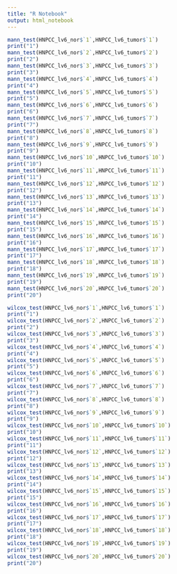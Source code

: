 ```yaml
---
title: "R Notebook"
output: html_notebook
---
```


```r
mann_test(HNPCC_lv6_nor$`1`,HNPCC_lv6_tumor$`1`)
print("1")
mann_test(HNPCC_lv6_nor$`2`,HNPCC_lv6_tumor$`2`)
print("2")
mann_test(HNPCC_lv6_nor$`3`,HNPCC_lv6_tumor$`3`)
print("3")
mann_test(HNPCC_lv6_nor$`4`,HNPCC_lv6_tumor$`4`)
print("4")
mann_test(HNPCC_lv6_nor$`5`,HNPCC_lv6_tumor$`5`)
print("5")
mann_test(HNPCC_lv6_nor$`6`,HNPCC_lv6_tumor$`6`)
print("6")
mann_test(HNPCC_lv6_nor$`7`,HNPCC_lv6_tumor$`7`)
print("7")
mann_test(HNPCC_lv6_nor$`8`,HNPCC_lv6_tumor$`8`)
print("8")
mann_test(HNPCC_lv6_nor$`9`,HNPCC_lv6_tumor$`9`)
print("9")
mann_test(HNPCC_lv6_nor$`10`,HNPCC_lv6_tumor$`10`)
print("10")
mann_test(HNPCC_lv6_nor$`11`,HNPCC_lv6_tumor$`11`)
print("11")
mann_test(HNPCC_lv6_nor$`12`,HNPCC_lv6_tumor$`12`)
print("12")
mann_test(HNPCC_lv6_nor$`13`,HNPCC_lv6_tumor$`13`)
print("13")
mann_test(HNPCC_lv6_nor$`14`,HNPCC_lv6_tumor$`14`)
print("14")
mann_test(HNPCC_lv6_nor$`15`,HNPCC_lv6_tumor$`15`)
print("15")
mann_test(HNPCC_lv6_nor$`16`,HNPCC_lv6_tumor$`16`)
print("16")
mann_test(HNPCC_lv6_nor$`17`,HNPCC_lv6_tumor$`17`)
print("17")
mann_test(HNPCC_lv6_nor$`18`,HNPCC_lv6_tumor$`18`)
print("18")
mann_test(HNPCC_lv6_nor$`19`,HNPCC_lv6_tumor$`19`)
print("19")
mann_test(HNPCC_lv6_nor$`20`,HNPCC_lv6_tumor$`20`)
print("20")

wilcox_test(HNPCC_lv6_nor$`1`,HNPCC_lv6_tumor$`1`)
print("1")
wilcox_test(HNPCC_lv6_nor$`2`,HNPCC_lv6_tumor$`2`)
print("2")
wilcox_test(HNPCC_lv6_nor$`3`,HNPCC_lv6_tumor$`3`)
print("3")
wilcox_test(HNPCC_lv6_nor$`4`,HNPCC_lv6_tumor$`4`)
print("4")
wilcox_test(HNPCC_lv6_nor$`5`,HNPCC_lv6_tumor$`5`)
print("5")
wilcox_test(HNPCC_lv6_nor$`6`,HNPCC_lv6_tumor$`6`)
print("6")
wilcox_test(HNPCC_lv6_nor$`7`,HNPCC_lv6_tumor$`7`)
print("7")
wilcox_test(HNPCC_lv6_nor$`8`,HNPCC_lv6_tumor$`8`)
print("8")
wilcox_test(HNPCC_lv6_nor$`9`,HNPCC_lv6_tumor$`9`)
print("9")
wilcox_test(HNPCC_lv6_nor$`10`,HNPCC_lv6_tumor$`10`)
print("10")
wilcox_test(HNPCC_lv6_nor$`11`,HNPCC_lv6_tumor$`11`)
print("11")
wilcox_test(HNPCC_lv6_nor$`12`,HNPCC_lv6_tumor$`12`)
print("12")
wilcox_test(HNPCC_lv6_nor$`13`,HNPCC_lv6_tumor$`13`)
print("13")
wilcox_test(HNPCC_lv6_nor$`14`,HNPCC_lv6_tumor$`14`)
print("14")
wilcox_test(HNPCC_lv6_nor$`15`,HNPCC_lv6_tumor$`15`)
print("15")
wilcox_test(HNPCC_lv6_nor$`16`,HNPCC_lv6_tumor$`16`)
print("16")
wilcox_test(HNPCC_lv6_nor$`17`,HNPCC_lv6_tumor$`17`)
print("17")
wilcox_test(HNPCC_lv6_nor$`18`,HNPCC_lv6_tumor$`18`)
print("18")
wilcox_test(HNPCC_lv6_nor$`19`,HNPCC_lv6_tumor$`19`)
print("19")
wilcox_test(HNPCC_lv6_nor$`20`,HNPCC_lv6_tumor$`20`)
print("20")
```

